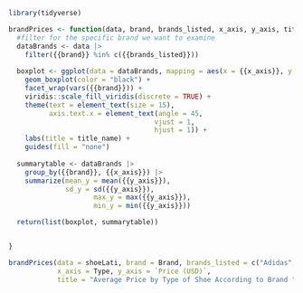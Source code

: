 
```r
library(tidyverse)

brandPrices <- function(data, brand, brands_listed, x_axis, y_axis, title_name){
  #filter for the specific brand we want to examine
  dataBrands <- data |>
    filter({{brand}} %in% c({{brands_listed}})) 
  
  boxplot <- ggplot(data = dataBrands, mapping = aes(x = {{x_axis}}, y = {{y_axis}}, fill = {{brand}})) +
    geom_boxplot(color = "black") +
    facet_wrap(vars({{brand}})) +
    viridis::scale_fill_viridis(discrete = TRUE) +
    theme(text = element_text(size = 15),
          axis.text.x = element_text(angle = 45,
                                    vjust = 1,
                                    hjust = 1)) +
    labs(title = title_name) +
    guides(fill = "none")
  
  summarytable <- dataBrands |>
    group_by({{brand}}, {{x_axis}}) |>
    summarize(mean_y = mean({{y_axis}}),
              sd_y = sd({{y_axis}}),
                     max_y = max({{y_axis}}),
                     min_y = min({{y_axis}}))

  return(list(boxplot, summarytable))


}

brandPrices(data = shoeLati, brand = Brand, brands_listed = c("Adidas", "Nike"), 
            x_axis = Type, y_axis = `Price (USD)`,
            title = "Average Price by Type of Shoe According to Brand ")



```
